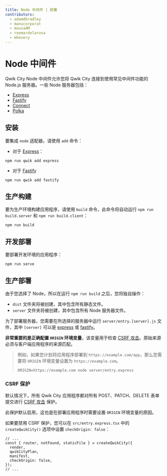 ```yaml
---
title: Node 中间件 | 部署
contributors:
  - adamdbradley
  - manucorporat
  - mousaAM
  - reemardelarosa
  - mhevery
---
```


# Node 中间件

Qwik City Node 中间件允许您将 Qwik City 连接到使用常见中间件功能的 Node.js 服务器。一些 Node 服务器包括：

- [Express](https://expressjs.com/)
- [Fastify](https://fastify.dev/)
- [Connect](https://www.npmjs.com/package/connect)
- [Polka](https://www.npmjs.com/package/polka)

## 安装

要集成 `node` 适配器，请使用 `add` 命令：

- 对于 [Express](https://expressjs.com/)：

```shell
npm run qwik add express
```

- 对于 [Fastify](https://fastify.dev/)

```shell
npm run qwik add fastify
```

## 生产构建

要为生产环境构建应用程序，请使用 `build` 命令，此命令将自动运行 `npm run build.server` 和 `npm run build.client`：

```shell
npm run build
```

## 开发部署

要部署开发环境的应用程序：

```shell
npm run serve
```

## 生产部署

由于您选择了 Node，所以在运行 `npm run build` 之后，您将独自操作：

- `dist` 文件夹将被创建，其中包含所有静态文件。
- `server` 文件夹将被创建，其中包含所有 Node 服务器文件。

为了部署服务器，您需要在所选择的服务器中运行 `server/entry.[server].js` 文件，其中 `[server]` 可以是 [express](https://expressjs.com/) 或 [fastify](https://fastify.dev/)。

**非常重要的是正确配置 `ORIGIN` 环境变量**，该变量用于检查 [CSRF 攻击](https://owasp.org/www-community/attacks/csrf)。原始来源必须与客户端应用程序的来源匹配。

> 例如，如果您计划将应用程序部署到 `https://example.com/app`，那么您需要将 `ORIGIN` 环境变量设置为 `https://example.com`。
>
> ```shell
> ORIGIN=https://example.com node server/entry.express
> ```

### CSRF 保护

默认情况下，所有 Qwik City 应用程序都对所有 POST、PATCH、DELETE 表单提交进行 [CSRF 攻击](https://owasp.org/www-community/attacks/csrf) 保护。

此保护默认启用，这也是在部署应用程序时需要设置 `ORIGIN` 环境变量的原因。

如果要禁用 CSRF 保护，您可以在 `src/entry.express.tsx` 中的 `createQwikCity()` 选项中设置 `checkOrigin: false`：

```tsx {6} /checkOrigin/ title="entry.express.tsx"
// ...
const { router, notFound, staticFile } = createQwikCity({
  render,
  qwikCityPlan,
  manifest,
  checkOrigin: false,
});
// ...
```
